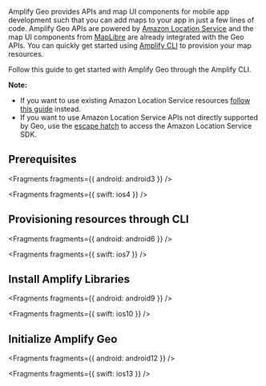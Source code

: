 Amplify Geo provides APIs and map UI components for mobile app development such that you can add maps to your app in just a few lines of code. Amplify Geo APIs are powered by [Amazon Location Service](https://aws.amazon.com/location/) and the map UI components from [MapLibre](https://maplibre.org/) are already integrated with the Geo APIs. You can quickly get started using [Amplify CLI](/cli/geo/maps) to provision your map resources.

Follow this guide to get started with Amplify Geo through the Amplify CLI.

**Note:**

- If you want to use existing Amazon Location Service resources [follow this guide](/lib-v1/geo/existing-resources) instead.
- If you want to use Amazon Location Service APIs not directly supported by Geo, use the [escape hatch](/lib-v1/geo/escapehatch) to access the Amazon Location Service SDK.

## Prerequisites


<Fragments fragments={{ android: android3 }} />


<Fragments fragments={{ swift: ios4 }} />

## Provisioning resources through CLI


<Fragments fragments={{ android: android6 }} />


<Fragments fragments={{ swift: ios7 }} />

## Install Amplify Libraries


<Fragments fragments={{ android: android9 }} />


<Fragments fragments={{ swift: ios10 }} />

## Initialize Amplify Geo


<Fragments fragments={{ android: android12 }} />


<Fragments fragments={{ swift: ios13 }} />
